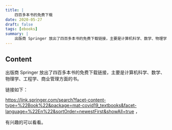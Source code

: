 ```yaml
---
title: |
    四百多本书的免费下载
date: 2020-05-27
draft: false
tags: [ebooks]
summary: |
    出版商 Springer 放出了四百多本书的免费下载链接，主要是计算机科学、数学、物理学、工程学、商业管理方面的书。 有兴趣的可以看看。
---
```


## Content

出版商 Springer 放出了四百多本书的免费下载链接，主要是计算机科学、数学、物理学、工程学、商业管理方面的书。

链接如下：

https://link.springer.com/search?facet-content-type=%22Book%22&package=mat-covid19_textbooks&facet-language=%22En%22&sortOrder=newestFirst&showAll=true ，

有兴趣的可以看看。


